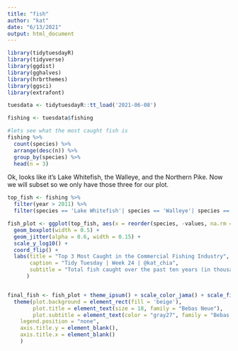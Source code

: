 ```yaml
---
title: "fish"
author: "kat"
date: "6/13/2021"
output: html_document
---
```


```r
library(tidytuesdayR)
library(tidyverse)
library(ggdist)
library(gghalves)
library(hrbrthemes)
library(ggsci)
library(extrafont)

tuesdata <- tidytuesdayR::tt_load('2021-06-08')

fishing <- tuesdata$fishing


```

```r
#lets see what the most caught fish is
fishing %>%
  count(species) %>%
  arrange(desc(n)) %>%
  group_by(species) %>%
  head(n = 3)

```



Ok, looks like it's Lake Whitefish, the Walleye, and the Northern Pike. Now we will subset so we only have those three for our plot.

```r
top_fish <- fishing %>% 
  filter(year > 2011) %>%
  filter(species == 'Lake Whitefish'| species == 'Walleye'| species == 'Northern Pike')

```

```r
fish_plot <- ggplot(top_fish, aes(x = reorder(species, -values, na.rm = TRUE), y = values, color = species, fill = species, alpha = 0.9)) + 
  geom_boxplot(width = 0.5) +
  geom_jitter(alpha = 0.6, width = 0.15) +
  scale_y_log10() +
  coord_flip() +
  labs(title = "Top 3 Most Caught in the Commercial Fishing Industry",
       caption = "Tidy Tuesday | Week 24 | @kat_chia",
       subtitle = "Total fish caught over the past ten years (in thousands)"
      )


final_fish <- fish_plot + theme_ipsum() + scale_color_jama() + scale_fill_jama() + 
  theme(plot.background = element_rect(fill = 'beige'),
        plot.title = element_text(size = 18, family = "Bebas Neue"),
        plot.subtitle = element_text(color = "gray27", family = "Bebas Neue"),
    legend.position = "none",
    axis.title.y = element_blank(),
    axis.title.x = element_blank()
    )
  

```



